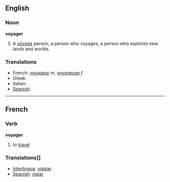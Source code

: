 ==English==
===Noun===
'''voyager'''

# A [[voyage]] person, a person who voyages, a person who explores new lands and worlds.

===Translations===
*French: [[voyageur]] ''m'', [[voyageuse]] ''f''
*Greek:
*Italian:
*[[Spanish]]:

----

==French==
===Verb===
'''voyager'''

# to [[travel]]

===Translations]]===

*[[Interlingua]]: [[viagiar]]
*[[Spanish]]: [[viajar]]